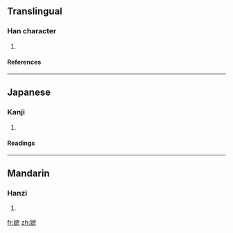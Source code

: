 ==Translingual==
===Han character===
{{Han char|rn=38|rad=女|as=11|sn=14|four=4043<sub>7</sub>|canj=女戈廿火 (VITF)}}
# {{defn|Han|sort=女11}}
====References====
{{Han ref|kx=0270.180|dkj=06675|hdz=21077.160|uh=5AEC|ud=23276|bh=E177|bd=57719}}
----
==Japanese==
===Kanji===
{{ja-kanji|grade=|rs=女11}}
# {{defn|Japanese}} 
====Readings====
{{ja-readings|on=[[しゃ]] (sha), [[しょ]] (sho)|kun=}}
----
==Mandarin==
===Hanzi===
{{cmn-hanzi|pin=[[zhē]] ([[zhe1]])|wg=[[che]]<sup>1</sup>}}
# {{defn|Mandarin}}

[[fr:嫬]]
[[zh:嫬]]